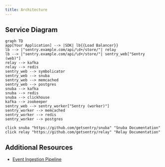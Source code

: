 ```yaml
---
title: Architecture
---
```


## Service Diagram

```mermaid
graph TD
app[Your Application] --> |SDK| lb{{Load Balancer}}
lb --> |"sentry.example.com/api/\d+/store/"| relay
lb --> |"sentry.example.com/api/\d+/store/"| sentry_web["Sentry (web)"]
relay --> kafka
relay --> redis
sentry_web --> symbolicator
sentry_web --> snuba
sentry_web --> memcached
sentry_web --> postgres
snuba --> kafka
snuba --> redis
snuba --> clickhouse
kafka --> zookeeper
sentry_web --> sentry_worker["Sentry (worker)"]
sentry_worker --> memcached
sentry_worker --> redis
sentry_worker --> postgres

click snuba "https://github.com/getsentry/snuba" "Snuba Documentation"
click relay "https://github.com/getsentry/relay" "Relay Documentation"
```

## Additional Resources

- [Event Ingestion Pipeline](https://getsentry.github.io/event-ingestion-graph/)
